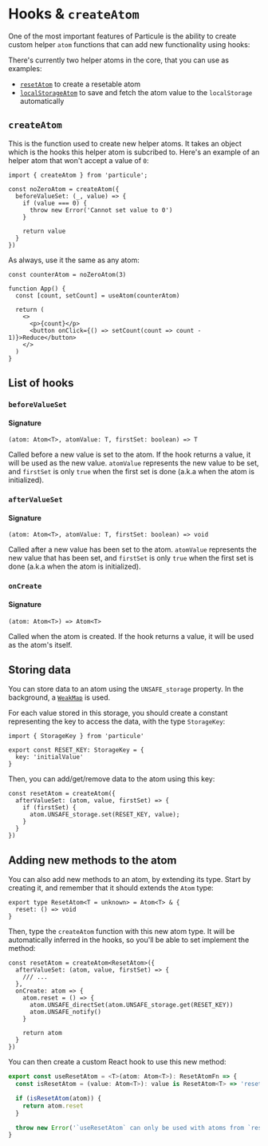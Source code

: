 # Hooks & `createAtom`

One of the most important features of Particule is the ability to create custom helper `atom` functions that can add new functionality using hooks:

There's currently two helper atoms in the core, that you can use as examples:

- [`resetAtom`](/helpers/reset) to create a resetable atom
- [`localStorageAtom`](/helpers/local-storage) to save and fetch the atom value to the `localStorage` automatically

## `createAtom`

This is the function used to create new helper atoms. It takes an object which is the hooks this helper atom is subcribed to. Here's an example of an helper atom that won't accept a value of `0`:

```tsx
import { createAtom } from 'particule';

const noZeroAtom = createAtom({
  beforeValueSet: (_, value) => {
    if (value === 0) {
      throw new Error('Cannot set value to 0')
    }

    return value
  }
})
```

As always, use it the same as any atom:

```tsx
const counterAtom = noZeroAtom(3)

function App() {
  const [count, setCount] = useAtom(counterAtom)

  return (
    <>
      <p>{count}</p>
      <button onClick={() => setCount(count => count - 1)}>Reduce</button>
    </>
  )
}
```

## List of hooks

### `beforeValueSet`

#### Signature

```tsx
(atom: Atom<T>, atomValue: T, firstSet: boolean) => T
```

Called before a new value is set to the atom. If the hook returns a value, it will be used as the new value. `atomValue` represents the new value to be set, and `firstSet` is only `true` when the first set is done (a.k.a when the atom is initialized).

### `afterValueSet`

#### Signature

```tsx
(atom: Atom<T>, atomValue: T, firstSet: boolean) => void
```

Called after a new value has been set to the atom. `atomValue` represents the new value that has been set, and `firstSet` is only `true` when the first set is done (a.k.a when the atom is initialized).

### `onCreate`

#### Signature

```tsx
(atom: Atom<T>) => Atom<T>
```

Called when the atom is created. If the hook returns a value, it will be used as the atom's itself.

## Storing data

You can store data to an atom using the `UNSAFE_storage` property. In the background, a [`WeakMap`](https://developer.mozilla.org/en-US/docs/Web/JavaScript/Reference/Global_Objects/WeakMap) is used.

For each value stored in this storage, you should create a constant representing the key to access the data, with the type `StorageKey`:

```tsx
import { StorageKey } from 'particule'

export const RESET_KEY: StorageKey = {
  key: 'initialValue'
}
```

Then, you can add/get/remove data to the atom using this key:

```tsx
const resetAtom = createAtom({
  afterValueSet: (atom, value, firstSet) => {
    if (firstSet) {
      atom.UNSAFE_storage.set(RESET_KEY, value);
    }
  }
})
```

## Adding new methods to the atom

You can also add new methods to an atom, by extending its type. Start by creating it, and remember that it should extends the `Atom` type:

```tsx
export type ResetAtom<T = unknown> = Atom<T> & {
  reset: () => void
}
```

Then, type the `createAtom` function with this new atom type. It will be automatically inferred in the hooks, so you'll be able to set implement the method:

```tsx
const resetAtom = createAtom<ResetAtom>({
  afterValueSet: (atom, value, firstSet) => {
    /// ...
  },
  onCreate: atom => {
    atom.reset = () => {
      atom.UNSAFE_directSet(atom.UNSAFE_storage.get(RESET_KEY))
      atom.UNSAFE_notify()
    }

    return atom
  }
})
```

You can then create a custom React hook to use this new method:

```ts
export const useResetAtom = <T>(atom: Atom<T>): ResetAtomFn => {
  const isResetAtom = (value: Atom<T>): value is ResetAtom<T> => 'reset' in value

  if (isResetAtom(atom)) {
    return atom.reset
  }

  throw new Error('`useResetAtom` can only be used with atoms from `resetAtom`')
}
```